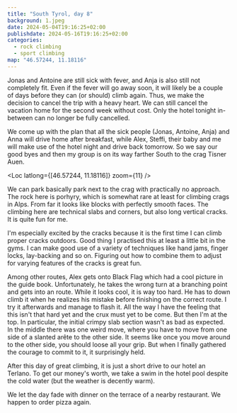 ```yaml
---
title: "South Tyrol, day 8"
background: 1.jpeg
date: 2024-05-04T19:16:25+02:00
publishdate: 2024-05-16T19:16:25+02:00
categories:
  - rock climbing
  - sport climbing
map: "46.57244, 11.18116"
---
```


Jonas and Antoine are still sick with fever, and Anja is also still not
completely fit. Even if the fever will go away soon, it will likely be a couple
of days before they can (or should) climb again. Thus, we make the decision to
cancel the trip with a heavy heart. We can still cancel the vacation home for
the second week without cost. Only the hotel tonight in-between can no longer be
fully cancelled.

We come up with the plan that all the sick people (Jonas, Antoine, Anja) and
Anna will drive home after breakfast, while Alex, Steffi, their baby and me will
make use of the hotel night and drive back tomorrow. So we say our good byes and
then my group is on its way farther South to the crag Tisner Auen.

<Loc latlong={[46.57244, 11.18116]} zoom={11} />

We can park basically park next to the crag with practically no approach. The
rock here is porhyry, which is somewhat rare at least for climbing crags in Alps.
From far it looks like blocks with perfectly smooth faces. The climbing here are
technical slabs and corners, but also long vertical cracks. It is quite fun for
me.

<Gallery>
  <Rimg src="1.jpeg" caption="Tisner Auen." />
  <Rimg src="6.jpeg" alt="Parking at Tisner Auen." />
</Gallery>

I'm especially excited by the cracks because it is the first time I can
climb proper cracks outdoors. Good thing I practised this at least a little bit
in the gyms. I can make good use of a variety of techniques like hand jams,
finger locks, lay-backing and so on. Figuring out how to combine them to adjust
for varying features of the cracks is great fun.

<Rimg
  src="2.jpeg"
  caption="Achtung Baby (“look out, a baby”) would be a fitting route for Alex and Steffi, but a bit too hard for today."
/>

Among other routes, Alex gets onto Black Flag <Grade system="french" value="6c"
/> which had a cool picture in the guide book. Unfortunately, he takes the wrong
turn at a branching point and gets into an <Grade system="french" value="8a" />
route. While it looks cool, it is way too hard. He has to down climb it when
he realizes his mistake before finishing on the correct route. I try it
afterwards and manage to flash it. All the way I have the feeling that this
isn't that hard yet and the crux must yet to be come. But then I'm at the top.
In particular, the initial crimpy slab section wasn't as bad as expected. In the
middle there was one weird move, where you have to move from one side of
a slanted arête to the other side. It seems like once you move around to the
other side, you should loose all your grip. But when I finally gathered the
courage to commit to it, it surprisingly held.

<Gallery large="true">
  <Rimg src="4.jpeg" caption="Black Flag" />
  <Rimg src="x1.jpeg" caption="Black Flag" />
</Gallery>

After this day of great climbing, it is just a short drive to our hotel an
Terlano. To get our money's worth, we take a swim in the hotel pool despite the
cold water (but the weather is decently warm).

<Rimg src="7.jpeg" alt="Swimming in the hotel pool." />

We let the day fade with dinner on the terrace of a nearby restaurant. We happen
to order pizza again.

<Pano src="1.jpeg" caption="View from my hotel room." />

<Nextday />
